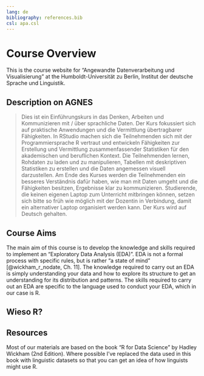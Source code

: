 ```yaml
---
lang: de
bibliography: references.bib
csl: apa.csl
---
```


# Course Overview {.unnumbered}

This is the course website for "Angewandte Datenverarbeitung und Visualisierung" at the Humboldt-Universität zu Berlin, Institut der deutsche Sprache und Linguistik. 

## Description on AGNES

> Dies ist ein Einführungskurs in das Denken, Arbeiten und Kommunizieren mit / über sprachliche Daten. Der Kurs fokussiert sich auf praktische Anwendungen und die Vermittlung übertragbarer Fähigkeiten. In RStudio machen sich die Teilnehmenden sich mit der Programmiersprache R vertraut und entwickeln Fähigkeiten zur Erstellung und Vermittlung zusammenfassender Statistiken für den akademischen und beruflichen Kontext. Die Teilnehmenden lernen, Rohdaten zu laden und zu manipulieren, Tabellen mit deskriptiven Statistiken zu erstellen und die Daten angemessen visuell darzustellen. Am Ende des Kurses werden die Teilnehmenden ein besseres Verständnis dafür haben, wie man mit Daten umgeht und die Fähigkeiten besitzen, Ergebnisse klar zu kommunizieren. Studierende, die keinen eigenen Laptop zum Unterricht mitbringen können, setzen sich bitte so früh wie möglich mit der Dozentin in Verbindung, damit ein alternativer Laptop organisiert werden kann. Der Kurs wird auf Deutsch gehalten.

## Course Aims

The main aim of this course is to develop the knowledge and skills required to implement an "Exploratory Data Analysis (EDA)". EDA is not a formal process with specific rules, but is rather "a state of mind" [@wickham_r_nodate, Ch. 11]. The knowledge required to carry out an EDA is simply understanding your data and how to explore its structure to get an understanding for its distribution and patterns. The skills required to carry out an EDA are specific to the language used to conduct your EDA, which in our case is R.

## Wieso R?

## Resources

Most of our materials are based on the book "R for Data Science" by Hadley Wickham (2nd Edition). Where possible I've replaced the data used in this book with linguistic datasets so that you can get an idea of how linguists might use R.

